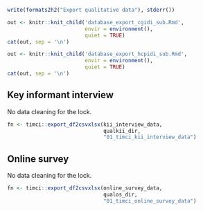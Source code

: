 ```r
write(formats2h2("Export qualitative data"), stderr())
```

```r
out <- knitr::knit_child('database_export_cgidi_sub.Rmd',
                         envir = environment(),
                         quiet = TRUE)
cat(out, sep = '\n')
```

```r
out <- knitr::knit_child('database_export_hcpidi_sub.Rmd',
                         envir = environment(),
                         quiet = TRUE)
cat(out, sep = '\n')
```

## Key informant interview

No data cleaning for the lock.

```r
fn <- timci::export_df2csvxlsx(kii_interview_data,
                               qualkii_dir,
                               "01_timci_kii_interview_data")
```

## Online survey

No data cleaning for the lock.

```r
fn <- timci::export_df2csvxlsx(online_survey_data,
                               qualos_dir,
                               "01_timci_online_survey_data")
```
